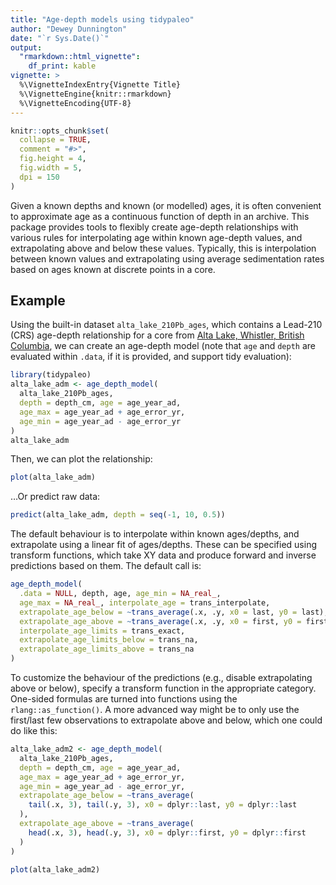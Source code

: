 ```yaml
---
title: "Age-depth models using tidypaleo"
author: "Dewey Dunnington"
date: "`r Sys.Date()`"
output: 
  "rmarkdown::html_vignette":
    df_print: kable
vignette: >
  %\VignetteIndexEntry{Vignette Title}
  %\VignetteEngine{knitr::rmarkdown}
  %\VignetteEncoding{UTF-8}
---
```


```r
knitr::opts_chunk$set(
  collapse = TRUE,
  comment = "#>",
  fig.height = 4,
  fig.width = 5,
  dpi = 150
)
```


Given a known depths and known (or modelled) ages, it is often convenient to approximate age as a continuous function of depth in an archive. This package provides tools to flexibly create age-depth relationships with various rules for interpolating age within known age-depth values, and extrapolating above and below these values. Typically, this is interpolation between known values and extrapolating using average sedimentation rates based on ages known at discrete points in a core.

## Example

Using the built-in dataset `alta_lake_210Pb_ages`, which contains a Lead-210 (CRS) age-depth relationship for a core from [Alta Lake, Whistler, British Columbia](https://en.wikipedia.org/wiki/Alta_Lake_(British_Columbia)), we can create an age-depth model (note that `age` and `depth` are evaluated within `.data`, if it is provided, and support tidy evaluation):

```r
library(tidypaleo)
alta_lake_adm <- age_depth_model(
  alta_lake_210Pb_ages,
  depth = depth_cm, age = age_year_ad,
  age_max = age_year_ad + age_error_yr, 
  age_min = age_year_ad - age_error_yr
)
alta_lake_adm
```

Then, we can plot the relationship:

```r
plot(alta_lake_adm)
```

...Or predict raw data:

```r
predict(alta_lake_adm, depth = seq(-1, 10, 0.5))
```

The default behaviour is to interpolate within known ages/depths, and extrapolate using a linear fit of ages/depths. These can be specified using transform functions, which take XY data and produce forward and inverse predictions based on them. The default call is:

```r
age_depth_model(
  .data = NULL, depth, age, age_min = NA_real_,
  age_max = NA_real_, interpolate_age = trans_interpolate,
  extrapolate_age_below = ~trans_average(.x, .y, x0 = last, y0 = last),
  extrapolate_age_above = ~trans_average(.x, .y, x0 = first, y0 = first),
  interpolate_age_limits = trans_exact,
  extrapolate_age_limits_below = trans_na,
  extrapolate_age_limits_above = trans_na
)
```

To customize the behaviour of the predictions (e.g., disable extrapolating above or below), specify a transform function in the appropriate category. One-sided formulas are turned into functions using the `rlang::as_function()`. A more advanced way might be to only use the first/last few observations to extrapolate above and below, which one could do like this:

```r
alta_lake_adm2 <- age_depth_model(
  alta_lake_210Pb_ages,
  depth = depth_cm, age = age_year_ad,
  age_max = age_year_ad + age_error_yr, 
  age_min = age_year_ad - age_error_yr,
  extrapolate_age_below = ~trans_average(
    tail(.x, 3), tail(.y, 3), x0 = dplyr::last, y0 = dplyr::last
  ),
  extrapolate_age_above = ~trans_average(
    head(.x, 3), head(.y, 3), x0 = dplyr::first, y0 = dplyr::first
  )
)

plot(alta_lake_adm2)
```

